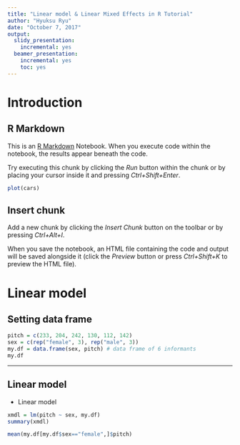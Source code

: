 ```yaml
---
title: "Linear model & Linear Mixed Effects in R Tutorial"
author: "Hyuksu Ryu"
date: "October 7, 2017"
output:
  slidy_presentation:
    incremental: yes
  beamer_presentation:
    incremental: yes
    toc: yes
---
```




# Introduction
## R Markdown
This is an [R Markdown](http://rmarkdown.rstudio.com) Notebook. When you execute code within the notebook, the results appear beneath the code. 

Try executing this chunk by clicking the *Run* button within the chunk or by placing your cursor inside it and pressing *Ctrl+Shift+Enter*. 

```r
plot(cars)
```

## Insert chunk
Add a new chunk by clicking the *Insert Chunk* button on the toolbar or by pressing *Ctrl+Alt+I*.

When you save the notebook, an HTML file containing the code and output will be saved alongside it (click the *Preview* button or press *Ctrl+Shift+K* to preview the HTML file).

# Linear model
## Setting data frame

```r
pitch = c(233, 204, 242, 130, 112, 142)
sex = c(rep("female", 3), rep("male", 3))
my.df = data.frame(sex, pitch) # data frame of 6 informants
my.df
```

----
## Linear model
- Linear model
```r
xmdl = lm(pitch ~ sex, my.df)
summary(xmdl)
```

```r
mean(my.df[my.df$sex=="female",]$pitch)
```

